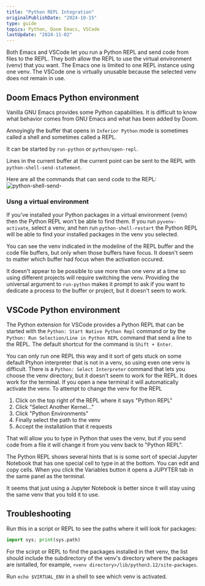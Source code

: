 ```yaml
---
title: "Python REPL Integration"
originalPublishDate: "2024-10-15"
type: guide
topics: Python, Doom Emacs, VSCode
lastUpdate: "2024-11-02"
---
```



Both Emacs and VSCode let you run a Python REPL and send code from files to the REPL. They both allow the REPL to use the virtual environment (venv) that you want. The Emacs one is limited to one REPL instance using one venv. The VSCode one is virtually unusable because the selected venv does not remain in use.

## Doom Emacs Python environment

Vanilla GNU Emacs provides some Python capabilities. It is difficult to know what behavior comes from GNU Emacs and what has been added by Doom.

Annoyingly the buffer that opens in `Inferior Python` mode is sometimes called a shell and sometimes called a REPL.

It can be started by `run-python` or `python/open-repl`.

Lines in the current buffer at the current point can be sent to the REPL with `python-shell-send-statement`.

Here are all the commands that can send code to the REPL:
![python-shell-send-](./emacsPythonShellCommands.png "python-shell-send-")


### Usng a virtual environment
If you've installed your Python packages in a virtual environment (venv) then the Python REPL won't be able to find them. If you run `pyvenv-activate`, select a venv, and hen run `python-shell-restart` the Python REPL will be able to find your installed packages in the venv you selected.

You can see the venv indicated in the modeline of the REPL buffer and the code file buffers, but only when those buffers have focus. It doesn't seem to matter which buffer had focus when the activation occured. 

It doesn't appear to be possible to use more than one venv at a time so using different projects will require switching the venv. Providing the universal argument to `run-python` makes it prompt to ask if you want to dedicate a process to the buffer or project, but it doesn't seem to work.

## VSCode Python environment

The Python extension for VSCode provides a Python REPL that can be started with the `Python: Start Native Python Repl` command or by the `Python: Run Selection/Line in Python REPL` command that send a line to the REPL. The default shortcut for the command is `Shift + Enter`.

You can only run one REPL this way and it sort of gets stuck on some default Ptyhon interpreter that is not in a venv, so using even one venv is difficult. There is a `Python: Select Interpreter` command that lets you choose the venv directory, but it doesn't seem to work for the REPL. It does work for the terminal. If you open a new terminal it will automatically activate the venv. To attempt to change the venv for the REPL
1. Click on the top right of the REPL where it says "Python REPL"
2. Click "Select Another Kernel..."
3. Click "Python Environments"
4. Finally select the path to the venv
5. Accept the installatiion that it requests

That will allow you to type in Python that uses the venv, but if you send code from a file it will change it from you venv back to "Python REPL".

The Python REPL shows several hints that is is some sort of special Jupyter Notebook that has one special cell to type in at the bottom. You can edit and copy cells. When you click the Variables button it opens a JUPYTER tab in the same panel as the terminal.

It seems that just using a Jupyter Notebook is better since it will stay using the same venv that you told it to use.


## Troubleshooting

Run this in a script or REPL to see the paths where it will look for packages:
``` python
import sys; print(sys.path)
```
For the scirpt or REPL to find the packages installed in thet venv,  the list should include the subdirectory of the venv's directory where the packages are isntalled, for example, `<venv directory>/lib/python3.12/site-packages`.

Run `echo $VIRTUAL_ENV` in a shell to see which venv is activated.
 
